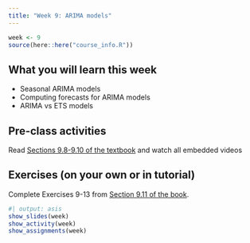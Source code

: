 ```yaml
---
title: "Week 9: ARIMA models"
---
```


```r
week <- 9
source(here::here("course_info.R"))
```

## What you will learn this week

* Seasonal ARIMA models
* Computing forecasts for ARIMA models
* ARIMA vs ETS models

## Pre-class activities

Read [Sections 9.8-9.10 of the textbook](https://otexts.com/fpp3/arima.html) and watch all embedded videos


## Exercises (on your own or in tutorial)

Complete Exercises 9-13 from [Section 9.11 of the book](https://otexts.com/fpp3/arima-exercises.html).

```r
#| output: asis
show_slides(week)
show_activity(week)
show_assignments(week)
```
